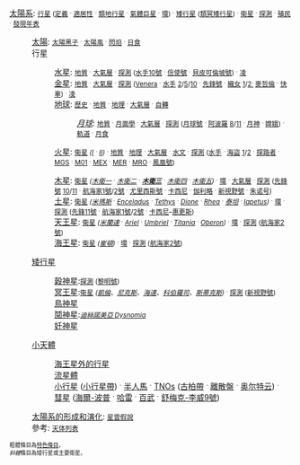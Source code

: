 <center>{{Portal:太阳系/太阳系_topics/imagebox}}</center>
<!-- Remember to add things evenly to this list. For example, if [[Exploration_of_Mars|Exploration of Mars]] is here, every exploration article related to these headings must be here. Keep the topics general to prevent clutter. -->

[[太陽系|太陽系]]: <small>[[行星|行星]] ([[行星定義|定義]] ˑ [[行星適居性|適居性]] ˑ [[類地行星|類地行星]] ˑ [[類木行星|氣體巨星]] ˑ [[行星環|環]]) ˑ [[矮行星|矮行星]] ([[類冥矮行星|類冥矮行星]]) ˑ [[衛星列表|衛星]] ˑ [[太空探測|探測]] ˑ [[太空殖民|殖民]] ˑ [[卫星发现时间列表|發現年表]]</small>
:[[太陽|太陽]]: <small>[[太陽黑子|太陽黑子]] ˑ [[太陽風|太陽風]] ˑ [[耀斑|閃焰]] ˑ [[日食|日食]]</small>
:行星
::[[水星|水星]]: <small>[[水星地質|地質]] ˑ [[水星大氣|大氣層]] ˑ [[水星探測|探測]] ([[水手10號|水手10號]] ˑ [[信使號|信使號]] ˑ [[貝皮可倫坡號|貝皮可倫坡號]]) ˑ [[水星凌日|凌]]</small>
::[[金星|金星]]: <small>[[金星地質|地質]] ˑ [[金星大氣層|大氣層]] ˑ [[金星探測|探測]] ([[Venera|Venera]] ˑ [[水手號計畫|水手]] [[水手2號|2]]/[[水手5號|5]]/[[水手10號|10]] ˑ [[先鋒金星號|先鋒號]] ˑ [[織女計劃|織女]] [[織女1號|1]]/[[織女2號|2]]ˑ [[麥哲倫號|麥哲倫]] ˑ [[金星快車號|快車]]) ˑ [[金星凌日|凌]]</small>
::[[地球|地球]]: <small>[[地球歷史|歷史]] ˑ [[地質|地質]] ˑ [[地理|地理]] ˑ [[地球大氣層|大氣層]] ˑ [[地球自轉|自轉]]</small>
:::''[[月球|月球]]:'' <small>[[月球地質|地質]] ˑ [[月面學|月面學]] ˑ [[月球大氣層|大氣層]] ˑ [[月球探測|探測]] ([[月球號系列探測器|月球號]] ˑ [[太陽神計畫|阿波羅]] [[阿波羅8號|8]]/[[阿波羅11號|11]] ˑ [[月亮女神_(航天器)|月神]] ˑ [[中國探月工程|嫦娥]]) ˑ [[月球軌道|軌道]] ˑ [[月食|月食]]</small>
::[[火星|火星]]: <small>[[火星的衛星|衛星]] ''([[火衛一|I]] ˑ [[火衛二|II]])'' ˑ [[火星地質|地質]] ˑ [[火星地理|地理]] ˑ [[火星大氣層|大氣層]] ˑ [[火星水文|水文]] ˑ [[火星探測|探測]] ([[水手號計畫|水手]] ˑ [[海盜號計畫|海盜]] [[海盜1號|1]]/[[海盜2號|2]] ˑ [[火星探路者號|探路者]] ˑ [[火星全球勘測者|MGS]] ˑ [[2001火星奧德賽號|M01]] ˑ [[火星快車號|MEX]] ˑ [[火星探測漫遊者|MER]] ˑ [[火星勘察衛星|MRO]] ˑ [[鳳凰號_(探測器)|鳳凰號]])</small>

::[[木星|木星]]: <small>[[木星的衛星|衛星]] ''([[木衛一|木衛一]] ˑ [[木衛二|木衛二]] ˑ '''[[木衛三|木衛三]]''' ˑ [[木衛四|木衛四]] ˑ [[木衛五|木衛五]])'' ˑ [[木星環|環]] ˑ [[木星大氣層|大氣層]] ˑ [[木星探測|探測]] ([[先鋒計劃|先鋒號]] [[先鋒10號|10]]/[[先鋒11號|11]] ˑ [[航海家1號|航海家1號]]/[[航海家2號|2號]] ˑ [[尤里西斯號|尤里西斯號]] ˑ [[卡西尼-惠更斯號|卡西尼]] ˑ [[伽利略號|伽利略]] ˑ [[新視野號|新視野號]] ˑ [[朱诺号|朱诺号]])</small>
::[[土星|土星]]: <small>[[土星的衛星|衛星]] ''([[土衛一|米瑪斯]] ˑ [[土衛二|Enceladus]] ˑ [[土衛三|Tethys]] ˑ [[土衛四|Dione]] ˑ [[土衛五|Rhea]] ˑ [[土衛六|泰坦]] ˑ [[土衛八|Iapetus]])'' ˑ [[土星環|環]] ˑ [[土星探測|探測]] ([[先鋒11號|先鋒11號]] ˑ [[航海家1號|航海家1號]]/[[航海家2號|2號]] ˑ [[卡西尼號|卡西尼]]–[[惠更斯號|惠更斯]])</small>
::[[天王星|天王星]]: <small>[[天王星的衛星|衛星]] ''([[天衛五|米蘭達]] ˑ [[天衛一|Ariel]] ˑ [[天衛二|Umbriel]] ˑ [[天衛三|Titania]] ˑ [[天衛四|Oberon]])'' ˑ [[天王星環|環]] ˑ [[天王星探測|探測]] ([[航海家2號|航海家2號]])</small>
::[[海王星|海王星]]: <small>[[海王星的卫星|衛星]] ''([[海衛一|崔頓]])'' ˑ [[海王星環|環]] ˑ [[海王星#海王星探測|探測]] ([[航海家2號|航海家2號]])</small>

:[[矮行星|矮行星]]
::[[穀神星|穀神星]]:<small>[[穀神星#探測穀神星|探測]] ([[黎明號|黎明號]])</small>
::[[冥王星|冥王星]]:<small>[[冥王星的衛星|衛星]] ''([[冥衛一|凱倫]]、[[冥衛二|尼克斯]]、[[冥衛三|海達]]、[[冥衛四|科伯羅司]]、[[冥衛五|斯蒂克斯]])'' ˑ [[冥王星#冥王星探測|探測]] ([[新視野號|新視野號]])</small>
::[[鳥神星|鳥神星]]
::[[鬩神星|鬩神星]]:<small>''[[鬩衛一|迪絲諾美亞 Dysnomia]]''</small>
::[[妊神星|妊神星]]

:[[太陽系小天體|小天體]]
::[[假設的海王星外天體|海王星外的行星]]
::[[流星體|流星體]] 
::[[小行星|小行星]] ([[小行星帶|小行星帶]]) ˑ [[半人馬小行星|半人馬]] ˑ [[外海王星天體|TNOs]] ([[古柏帶|古柏帶]] ˑ [[離散盤|離散盤]] ˑ [[奥尔特云|奥尔特云]]) ˑ
:: [[彗星|彗星]] ([[海爾-博普彗星|海爾-波普]] ˑ [[哈雷彗星|哈雷]] ˑ [[百武彗星|百武]] ˑ [[苏梅克-列维9号彗星|舒梅克-李威9號]])

:[[太陽系的形成和演化|太陽系的形成和演化]]: <small>[[太陽星雲|星雲假說]]</small>
:參考: <small>[[太阳系天体列表|天体列表]]

<small>粗體條目為[[Wikipedia:特色條目|特色條目]]。<br>
''斜體''條目為矮行星或主要衛星。</small>